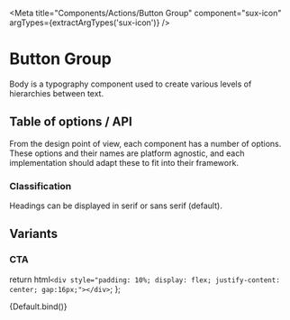 
<Meta title="Components/Actions/Button Group" component="sux-icon" argTypes={extractArgTypes('sux-icon')} />

# Button Group

Body is a typography component used to create various levels of hierarchies between text.

## Table of options / API

From the design point of view, each component has a number of options. These options and their names are platform agnostic, and each implementation should adapt these to fit into their framework.

<ArgsTable of="sux-icon" />

### Classification

Headings can be displayed in serif or sans serif (default).

## Variants

### CTA

  return html` <div style="padding: 10%; display: flex; justify-content: center; gap:16px;"></div> `;
};

<Canvas>
  <Story name="Playground">{Default.bind()}</Story>
</Canvas>
